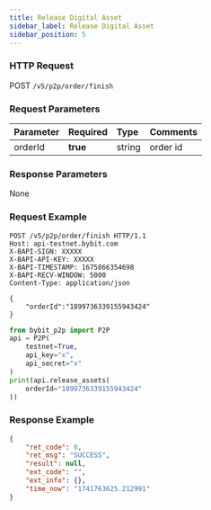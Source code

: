 ```yaml
---
title: Release Digital Asset
sidebar_label: Release Digital Asset
sidebar_position: 5
---
```


### HTTP Request
POST `/v5/p2p/order/finish`

### Request Parameters
| Parameter | Required | Type | Comments|
|:----- |:-------|:-----|------ |
|orderId|**true** |string |order id |

### Response Parameters
None

### Request Example

<Tabs groupId="programming-languages">
<TabItem value="http" label="HTTP">

```http
POST /v5/p2p/order/finish HTTP/1.1
Host: api-testnet.bybit.com
X-BAPI-SIGN: XXXXX
X-BAPI-API-KEY: XXXXX
X-BAPI-TIMESTAMP: 1675866354698
X-BAPI-RECV-WINDOW: 5000
Content-Type: application/json

{
    "orderId":"1899736339155943424"
}
```

</TabItem>
<TabItem value="python" label="Python">

```python
from bybit_p2p import P2P
api = P2P(
    testnet=True,
    api_key="x",
    api_secret="x"
)
print(api.release_assets(
    orderId="1899736339155943424"
))
```

</TabItem>
</Tabs>

### Response Example

```json
{
    "ret_code": 0,
    "ret_msg": "SUCCESS",
    "result": null,
    "ext_code": "",
    "ext_info": {},
    "time_now": "1741763625.212991"
}
```
